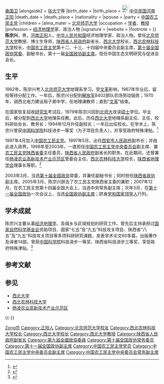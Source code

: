 {{他用}}
{{Infobox Officeholder
|name              = 陈宗兴
|original_name     = 
|honorific-suffix  = 
|image             = 
|imagesize         = 
|smallimage        = 
|caption           = 
|office            = [[File:Charter_of_the_Chinese_People's_Political_Consultative_Conference_(CPPCC)_logo.svg|25px]][[中国人民政治协商会议全国委员会副主席|第十一届全国政协副主席]]
|term_start        = 2008年3月14日
|term_end          = 2013年3月4日
|chairman          = [[贾庆林|贾庆林]]
|alongside         = [[王刚_(1942年)|王刚]]、[[廖晖|廖晖]]等26人
|office2           = [[中国农工民主党|中国农工民主党中央副主席]]
|term_start2       = 1997年11月14日
|term_end2         = 2012年12月10日
|chairman2         = [[蒋正华|蒋正华]]{{→}}[[桑国卫|桑国卫]]
|alongside2        = [[张大宁|张大宁]]等
|birth_date        =  {{Birth year and age|1943|6}}
|birth_place       =  [[File:Flag_of_the_Republic_of_China.svg|25px]][[中华民国|中华民国]][[河南|河南]][[正阳|正阳]]
|death_date        = 
|death_place       = 
|nationality       = 
|spouse            = 
|party             = [[中国农工民主党|中国农工民主党]]
|children          = 
|alma_mater        = [[北京师范大学|北京师范大学]]
|occupation        = [[学者|学者]]、[[教授|教授]]
|profession        =  [[经济地理学|经济地理学]]家、政治人物
|signature         = 
|website           = 
|footnote  = 
}}
'''陈宗兴'''{{BD|1943年|6月|catIdx=C陈}}，男，[[河南|河南]][[正阳|正阳]]人，[[中华人民共和国|中华人民共和国]]经济地理学家、政治人物。曾任[[北京师范大学|北京师范大学]]教授、博士生导师，[[陕西省人民政府|陕西省人民政府]]副省长，[[西北大学_(中国)|西北大学]]校长，[[西北农林科技大学|西北农林科技大学]]校长，[[中国农工民主党|中国农工民主党]]第十二、十三、十四届中央委员会副主席，[[中国人民政治协商会议第十届全国委员会委员名单|第十届全国政协常委]]、副秘书长，第十一届[[全国政协副主席|全国政协副主席]]。现任中国生态文明研究与促进会会长。

== 生平 ==
1962年，陈宗兴考入[[北京师范大学|北京师范大学]]地理系学习。受[[文革|文革]]影响，1967年毕业后，留校等待分配工作。一年后，陈宗兴分配到[[解放军|解放军]]8402部队农场劳动锻炼；1970年，调西北电力建设局子弟中学，任地理课教师；直到“[[文革|文革]]”结束。

在国家恢复招收[[研究生|研究生]]考试后，1979年陈宗兴回到[[北京师范大学|北师大]]攻读[[硕士|硕士]]学位。毕业后，被分配到[[西北大学_(中国)|西北大学]]地理系任教。此后，历任[[西北大学_(中国)|西北大学]]地理系副主任、主任，校科研处处长、教务长；1994年12月升任副校长；一年后出任校长。在学术上，陈宗兴曾获[[中国科学院|中国科学院]]科技进步一等奖（为子项目负责人），并享受政府特殊津贴。<ref>{{Cite web|title=历任校长：陈宗兴|url=http://www.nwu.edu.cn/page/xuexiaogaikuang/xiaozhang/chenzongxing.htm|accessdate=|work=[[西北大学_(中国)|西北大学]]|archiveurl=https://web.archive.org/web/20071225145544/http://www.nwu.edu.cn/page/xuexiaogaikuang/xiaozhang/chenzongxing.htm|archivedate=2007-12-25}}</ref>

1997年4月加入[[中国农工民主党|中国农工民主党]]。1997年5月，出任[[西安市人民政府|西安市人民政府]]副市长；并由此进入政界。1998年至2003年，一直担任[[中国农工民主党中央委员会|中国农工民主党中央委员会]]副主席、兼[[农工民主党陕西省委|农工民主党陕西省委]]主任委员，[[陕西省人民政府|陕西省人民政府]]副省长的职务。在此期间，还曾兼任[[杨凌农业高新技术产业示范区|杨凌农业高新技术产业示范区]]管委会主任，[[西北农林科技大学|西北农林科技大学]]校长，[[陕西省地理学会|陕西省地理学会]]理事长等职。<ref>{{Cite web|title=陈宗兴|url=http://www.sn.xinhua.org/2004-03/18/content_6480785.htm|accessdate=|work=陕西政府在线|archiveurl=https://web.archive.org/web/20060627205626/http://www.sn.xinhua.org/2004-03/18/content_6480785.htm|archivedate=2006-06-27}}</ref>

2003年3月，当选[[第十届全国政协|第十届全国政协]]常委，并兼任副秘书长；同时担任[[中国人民政治协商会议陕西省委员会|陕西省政协]]副主席。2005年3月，陈宗兴辞去了农工民主党陕西省主委的兼职；2007年12月，在农工民主党第十四届全国大会上，当选中央常务副主席；次年3月，在[[中国人民政治协商会议第十一届全国委员会委员名单|第十一届全国政协]]一次会议上，当选[[全国政协副主席|全国政协副主席]]；跻身[[党和国家领导人|党和国家领导人]]行列。

== 学术成就 ==
陈宗兴主要从事[[经济地理学|经济地理学]]、及城乡与区域规划的研究工作。曾先后主持承担过[[国家自然科学基金会|国家自然科学基金会]]资助项目、国家“七五”及“九五”科技攻关项目、陕西省“八五”及“九五”科技攻关项目等多项科研研究课题，发表学术论文60多篇，出版著作及译者14部。曾获[[中国科学院|中国科学院]]科技进步一等奖、陕西省科技进步三等奖，享受政府特殊津贴。<ref>{{Cite web |url=http://www.rcees.cas.cn/yjsjy/bssdsjj/201109/t20110905_3332275.html |title=陈宗兴简介 |accessdate=2013-05-04 |archive-date=2012-08-30 |archive-url=https://web.archive.org/web/20120830010959/http://www.rcees.cas.cn/yjsjy/bssdsjj/201109/t20110905_3332275.html |dead-url=no }}</ref>

== 参考文献 ==
{{Reflist}}

== 参见 ==
* [[西北大学_(中国)|西北大学]]
* [[西北农林科技大学|西北农林科技大学]]
* [[杨凌农业高新技术产业示范区|杨凌农业高新技术产业示范区]]

{{-}}
{{start box}}
{{s-ppo}}
{{s-before|[[李蒙|李蒙]]}}
{{s-title|[[中国农工民主党中央委员会|中国农工民主党中央委员会]]常务副主席|2007年12月－2012年12月}}
{{s-after|[[刘晓峰|刘晓峰]]}}
{{s-before|[[王世臣|王世臣]]}}
{{s-title|[[中国农工民主党陕西省委员会|中国农工民主党陕西省委员会]]主任委员|1997年7月－2005年3月}}
{{s-after|[[朱静芝|朱静芝]]}}
{{s-gov}}
{{s-before|[[范肖梅|范肖梅]]}}
{{s-title|[[杨凌农业高新技术产业示范区|杨凌农业高新技术产业示范区管委会]]主任|1998年8月－2003年7月}}
{{s-after|[[陈德铭|陈德铭]]}}
{{s-edu}}
{{s-new|}}
{{s-title|[[西北农林科技大学|西北农林科技大学]]校长|1999年9月－2003年8月}}
{{s-after|[[孙武学|孙武学]]}}
{{end box}}

{{党和国家领导人/卸任|2013}}
{{全国政协副主席}}
{{Navboxes 
| title  = 陈宗兴在[[中国农工民主党|中国农工民主党]]的职务
| list1  =
{{中国农工民主党第十二届中央委员会}}
{{中国农工民主党第十三届中央委员会}}
{{中国农工民主党第十四届中央委员会}}
}}

{{Authority control}}
{{DEFAULTSORT:Chen Zongxing}}
[[Category:陈姓|Zong宗]]
[[Category:正阳人|Category:正阳人]]
[[Category:北京师范大学校友|Category:北京师范大学校友]]
[[Category:西北农林科技大学校长|Category:西北农林科技大学校长]]
[[Category:西北大学校长|Category:西北大学校长]]
[[Category:西北大学教授|Category:西北大学教授]]
[[Category:陕西省人民政府副省长|Category:陕西省人民政府副省长]]
[[Category:第九屆全國政協委員|Category:第九屆全國政協委員]]
[[Category:第十届全国政协常务委员|Category:第十届全国政协常务委员]]
[[Category:第十一届全国政协副主席|Category:第十一届全国政协副主席]]
[[Category:中国农工民主党党员|Category:中国农工民主党党员]]
[[Category:中国农工民主党中央委员会副主席|Category:中国农工民主党中央委员会副主席]]
[[Category:中国农工民主党中央委员会常务副主席|Category:中国农工民主党中央委员会常务副主席]]